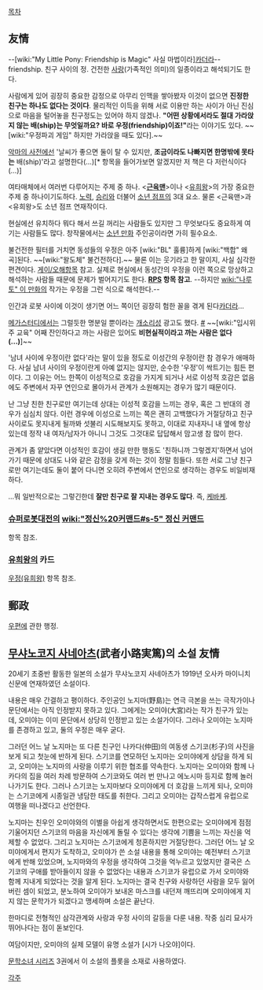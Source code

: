 [[목차]]

== 友情 ==
--[wiki:"My Little Pony: Friendship is Magic" 사실 마법이라][[카더라]]--
friendship. 친구 사이의 정. 건전한 [[사랑]](가족적인 의미)의 일종이라고 해석되기도 한다.

사람에게 있어 굉장히 중요한 감정으로 아무리 인맥을 쌓아봤자 이것이 없으면 '''진정한 친구는 하나도 없다는 것이다'''. 물리적인 이득을 위해 서로 이용만 하는 사이가 아닌 진심으로 마음을 털어놓을 친구정도는 있어야 하지 않겠나. '''"어떤 상황에서라도 절대 가라앉지 않는 배(ship)는 무엇일까요? 바로 우정(friendship)이죠!"'''라는 이야기도 있다. ~~[wiki:"우정파괴 게임" 하지만 가라앉을 때도 있다].~~

[[악마의 사전]]에선 '날씨가 좋으면 둘이 탈 수 있지만, '''조금이라도 나빠지면 한명밖에 못타는''' 배(ship)'라고 설명한다(…)[* 항목을 들어가보면 알겠지만 저 책은 다 저런식이다(…)]

여타매체에서 여러번 다루어지는 주제 중 하나. <'''[[근육맨]]'''>이나 <[[유희왕]]>의 가장 중요한 주제 중 하나이기도하다. [[노력]], [[승리]]와 더불어 [[소년 점프]]의 3대 요소. 물론 <근육맨>과 <유희왕>도 소년 점프 연재작이다.

현실에선 유치하다 뭐다 해서 쓰길 꺼리는 사람들도 있지만 그 무엇보다도 중요하게 여기는 사람들도 많다. 창작물에서는 [[소년 만화]] 주인공이라면 가히 필수요소.

불건전한 필터를 거치면 동성들의 우정은 아주 [wiki:"BL" 훌륭]하게 [wiki:"백합" 왜곡]된다. ~~[wiki:"왈도체" 불건전하다].~~ 물론 이는 웃기라고 한 말이지, 사실 심각한 편견이다. [[게이/오해]]항목 참고. 실제로 현실에서 동성간의 우정을 이런 쪽으로 망상하고 해석하는 사람들 때문에 문제가 벌어지기도 한다. '''[[RPS]] 항목 참고'''. --하지만 [[wiki:"나루토" 이 만화]]의 작가는 우정을 그런 식으로 해석한다.--

인간과 로봇 사이에 이것이 생기면 어느 쪽이던 굉장히 험한 꼴을 겪게 된다[[카더라]]...

[[메가스터디]]에서는 그럴듯한 명분일 뿐이라는 [[개소리]]성 광고도 했다. [http://www.fnnews.com/view?ra=Sent1201m_View&corp=fnnews&arcid=201302250100217960012421&cDateYear=2013&cDateMonth=02&cDateDay=25 #] ~~[wiki:"입시위주 교육" 어째 잔인하다고 까는 사람은 있어도 '''비현실적이라고 까는 사람은 없다(...)''']~~

'남녀 사이에 우정이란 없다'라는 말이 있을 정도로 이성간의 우정이란 참 경우가 애매하다. 사실 남녀 사이의 우정이란게 아예 없지는 않지만, 순수한 '우정'이 싹트기는 힘든 편이다. 그 이유는 어느 한쪽이 이성적으로 호감을 가지게 되거나 서로 이성적 호감은 없음에도 주변에서 자꾸 연인으로 몰아가서 관계가 소원해지는 경우가 많기 때문이다.

난 그냥 친한 친구로만 여기는데 상대는 이성적 호감을 느끼는 경우, 혹은 그 반대의 경우가 심심치 않다. 이런 경우에 이성으로 느끼는 쪽은 괜히 고백했다가 거절당하고 친구 사이로도 못지내게 될까봐 섯불리 시도해보지도 못하고, 이대로 지내자니 내 옆에 항상 있는데 정작 내 여자/남자가 아니니 그것도 그것대로 답답해서  맘고생 참 많이 한다.

관계가 좀 얕았다면 이성적인 호감이 생길 만한 행동도 '친하니까 그렇겠지'하면서 넘어가기 때문에 상대도 나와 같은 감정을 갖게 하는 것이 정말 힘들다. 또한 서로 그냥 친구로만 여기는데도 둘이 붙어 다니면 오히려 주변에서 연인으로 생각하는 경우도 비일비재하다.

...뭐 일반적으로는 그렇긴한데 '''잘만 친구로 잘 지내는 경우도 많다'''. 즉, [[케바케]].

=== [[슈퍼로봇대전]]의 [[wiki:"정신%20커맨드#s-5" 정신 커맨드]] ===
항목 참조.

=== [[유희왕]]의 카드 ===
[[우정(유희왕)]] 항목 참조.

== 郵政 ==
[[우편]]에 관한 행정.

== [[무샤노코지 사네아츠]](武者小路実篤)의 소설 友情 ==
20세기 초중반 활동한 일본의 소설가 무샤노코지 사네아츠가 1919년 오사카 마이니치 신문에 연재하였던 소설이다. 

내용은 매우 간결하고 평이하다. 주인공인 노지마(野島)는 연극 극본을 쓰는 극작가이나 문단에서는 아직 인정받지 못하고 있다. 그에게는 오미야(大宮)라는 작가 친구가 있는데, 오미야는 이미 문단에서 상당히 인정받고 있는 소설가이다. 그러나 오미야는 노지마를 존경하고 있고, 둘의 우정은 매우 굳다.

그러던 어느 날 노지마는 또 다른 친구인 나카다(仲田)의 여동생 스기코(杉子)의 사진을 보게 되고 첫눈에 반하게 된다. 스기코를 연모하던 노지마는 오미야에게 상담을 하게 되고, 오미야는 노지마의 사랑을 이루기 위한 협조를 약속한다. 노지마는 오미야와 함께 나카다의 집을 여러 차례 방문하여 스기코와도 여러 번 만나고 에노시마 등지로 함께 놀러 나가기도 한다. 그러나 스기코는 노지마보다 오미야에게 더 호감을 느끼게 되나, 오미야는 스기코에게 시종일관 냉담한 태도를 취한다. 그리고 오미야는 갑작스럽게 유럽으로 여행을 떠나겠다고 선언한다.

노지마는 친우인 오미야와의 이별을 아쉽게 생각하면서도 한편으로는 오미야에게 점점 기울어지던 스기코의 마음을 자신에게 돌릴 수 있다는 생각에 기쁨을 느끼는 자신을 억제할 수 없었다. 그리고 노지마는 스기코에게 청혼하지만 거절당한다. 그러던 어느 날 오미야에게서 편지가 도착하고, 오미야가 쓴 소설 내용을 통해 오미야는 예전부터 스기코에게 반해 있었으며, 노지마와의 우정을 생각하여 그것을 억누르고 있었지만 결국은 스기코의 구애를 받아들이지 않을 수 없었다는 내용과 스기코가 유럽으로 가서 오미야와 함께 지내게 되었다는 것을 알게 된다. 노지마는 결국 친구와 사랑하던 사람을 모두 잃어버린 셈이 되었고, 분노하여 오미야가 보내온 마스크를 내던져 깨뜨리며 오미야에게 지지 않는 문학가가 되겠다고 맹세하며 소설은 끝난다.

한마디로 전형적인 삼각관계와 사랑과 우정 사이의 갈등을 다룬 내용. 작중 심리 묘사가 뛰어나다는 점이 돋보인다.

여담이지만, 오미야의 실제 모델이 유명 소설가 [시가 나오야]이다.

[[문학소녀 시리즈]] 3권에서 이 소설의 플롯을 소재로 사용하였다.

[[각주]]
